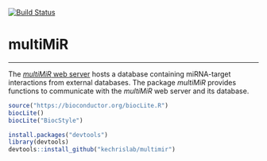[![Build Status](https://travis-ci.com/KechrisLab/multiMiR.svg?token=Vzy3B4WH2SvZ4ybN4Uzy&branch=master)](https://travis-ci.com/KechrisLab/multiMiR)


# multiMiR  

---

The [*multiMiR* web server](http://multimir.ucdenver.edu) hosts a
database containing miRNA-target interactions from external databases. The
package *multiMiR* provides functions to communicate with the
*multiMiR* web server and its database. 


```r
source("https://bioconductor.org/biocLite.R")
biocLite()
biocLite("BiocStyle")

install.packages("devtools")
library(devtools)
devtools::install_github("kechrislab/multimir")
```

